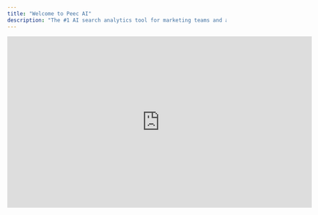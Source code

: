 ```yaml
---
title: "Welcome to Peec AI"
description: "The #1 AI search analytics tool for marketing teams and agencies."
---
```


<iframe width="700" height="393.75" src="https://www.youtube.com/embed/AR4gE1gr-TU?si=YRSc8JXrSQiYDyhK" title="YouTube video player" frameborder="0" allow="accelerometer; autoplay; clipboard-write; encrypted-media; gyroscope; picture-in-picture; web-share" referrerpolicy="strict-origin-when-cross-origin" allowfullscreen />

# Intro to Peec AI

Your audience isn't just using Google anymore. They're asking ChatGPT or Claude for product recommendations, using Perplexity for research, getting answers from Grok, and using AI overviews to learn about topics and compare options.

People are having conversations with AI instead of searching with keywords. This means visibility works differently now.

**Peec AI shows you how your brand appears in AI search.**

## What Peec AI does

We track whether your brand appears when people ask AI tools questions about your industry, products, or the problems you solve.

Peec AI works for any business wanting to understand their AI search presence. Individual companies tracking their own visibility or agencies monitoring multiple clients.

Visibility happens in two ways:

- **Brand mentions:** your company is named in AI responses
- **Source citations:** your content is used or referenced, even without naming your brand

We run your prompts daily across multiple AI models. This gives you reliable data on how often you appear compared to competitors.

## How Peec AI helps

- **Track AI visibility:** See when you're mentioned in relevant conversations across different AI models.
- **Monitor competitors:** Understand who else appears in your space and how often.
- **Find citation opportunities:** Discover which sources AI models trust and reference.
- **Spot content gaps:** Identify when you're cited as a source but not mentioned as a brand.
- **Track trends over time:** Monitor how your visibility changes as AI models evolve.
- **Make data-driven decisions:** Use probability-based insights for your strategy.
- **Understand AI behavior:** Learn which content types and sources perform best.
- **Optimize your approach:** Focus efforts on prompts and topics that matter most.